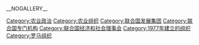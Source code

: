 {{Commons category|国际农业发展基金}}
{{cat main}}

[[Category:农业政治|Category:农业政治]]
[[Category:农业组织|Category:农业组织]]
[[Category:联合国发展集团|Category:联合国发展集团]]
[[Category:联合国专门机构|Category:联合国专门机构]]
[[Category:联合国经济和社会理事会|Category:联合国经济和社会理事会]]
[[Category:1977年建立的组织|Category:1977年建立的组织]]
[[Category:罗马组织|Category:罗马组织]]

__NOGALLERY__